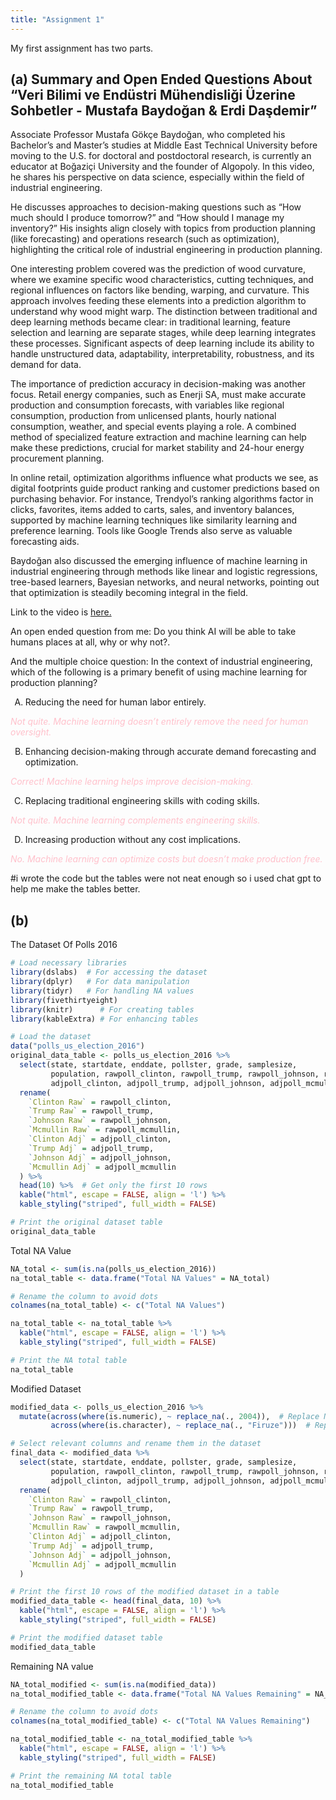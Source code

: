```yaml
---
title: "Assignment 1"
---
```



My first assignment has two parts.

## (a) Summary and Open Ended Questions About "Veri Bilimi ve Endüstri Mühendisliği Üzerine Sohbetler - Mustafa Baydoğan & Erdi Daşdemir"

Associate Professor Mustafa Gökçe Baydoğan, who completed his Bachelor's and Master's studies at Middle East Technical University before moving to the U.S. for doctoral and postdoctoral research, is currently an educator at Boğaziçi University and the founder of Algopoly. In this video, he shares his perspective on data science, especially within the field of industrial engineering.

He discusses approaches to decision-making questions such as “How much should I produce tomorrow?” and “How should I manage my inventory?” His insights align closely with topics from production planning (like forecasting) and operations research (such as optimization), highlighting the critical role of industrial engineering in production planning.

One interesting problem covered was the prediction of wood curvature, where we examine specific wood characteristics, cutting techniques, and regional influences on factors like bending, warping, and curvature. This approach involves feeding these elements into a prediction algorithm to understand why wood might warp. The distinction between traditional and deep learning methods became clear: in traditional learning, feature selection and learning are separate stages, while deep learning integrates these processes. Significant aspects of deep learning include its ability to handle unstructured data, adaptability, interpretability, robustness, and its demand for data.

The importance of prediction accuracy in decision-making was another focus. Retail energy companies, such as Enerji SA, must make accurate production and consumption forecasts, with variables like regional consumption, production from unlicensed plants, hourly national consumption, weather, and special events playing a role. A combined method of specialized feature extraction and machine learning can help make these predictions, crucial for market stability and 24-hour energy procurement planning.

In online retail, optimization algorithms influence what products we see, as digital footprints guide product ranking and customer predictions based on purchasing behavior. For instance, Trendyol’s ranking algorithms factor in clicks, favorites, items added to carts, sales, and inventory balances, supported by machine learning techniques like similarity learning and preference learning. Tools like Google Trends also serve as valuable forecasting aids.

Baydoğan also discussed the emerging influence of machine learning in industrial engineering through methods like linear and logistic regressions, tree-based learners, Bayesian networks, and neural networks, pointing out that optimization is steadily becoming integral in the field.

Link to the video is [here.](https://www.youtube.com/watch?v=1Mvkn71dhaA&ab_channel=ErdiDasdemir)

An open ended question from me: Do you think AI will be able to take humans places at all, why or why not?.

And the multiple choice question:
In the context of industrial engineering, which of the following is a primary benefit of using machine learning for production planning?

A) Reducing the need for human labor entirely.

<span style="color: pink;"><i>Not quite. Machine learning doesn’t entirely remove the need for human oversight.</i></span>

B) Enhancing decision-making through accurate demand forecasting and optimization.

<span style="color: pink;"><i>Correct! Machine learning helps improve decision-making.</i></span>

C) Replacing traditional engineering skills with coding skills.

<span style="color: pink;"><i>Not quite. Machine learning complements engineering skills.</i></span>

D) Increasing production without any cost implications.

<span style="color: pink;"><i>No. Machine learning can optimize costs but doesn’t make production free.</i></span>


#i wrote the code but the tables were not neat enough so i used chat gpt to help me make the tables better.

## (b)

The Dataset Of Polls 2016
```r
# Load necessary libraries
library(dslabs)  # For accessing the dataset
library(dplyr)   # For data manipulation
library(tidyr)   # For handling NA values
library(fivethirtyeight)
library(knitr)      # For creating tables
library(kableExtra) # For enhancing tables

# Load the dataset
data("polls_us_election_2016")  
original_data_table <- polls_us_election_2016 %>%
  select(state, startdate, enddate, pollster, grade, samplesize,
         population, rawpoll_clinton, rawpoll_trump, rawpoll_johnson, rawpoll_mcmullin,
         adjpoll_clinton, adjpoll_trump, adjpoll_johnson, adjpoll_mcmullin) %>%
  rename(
    `Clinton Raw` = rawpoll_clinton,
    `Trump Raw` = rawpoll_trump,
    `Johnson Raw` = rawpoll_johnson,
    `Mcmullin Raw` = rawpoll_mcmullin,
    `Clinton Adj` = adjpoll_clinton,
    `Trump Adj` = adjpoll_trump,
    `Johnson Adj` = adjpoll_johnson,
    `Mcmullin Adj` = adjpoll_mcmullin
  ) %>%
  head(10) %>%  # Get only the first 10 rows
  kable("html", escape = FALSE, align = 'l') %>% 
  kable_styling("striped", full_width = FALSE)

# Print the original dataset table
original_data_table
```



Total NA Value
```r
NA_total <- sum(is.na(polls_us_election_2016))
na_total_table <- data.frame("Total NA Values" = NA_total)

# Rename the column to avoid dots
colnames(na_total_table) <- c("Total NA Values")

na_total_table <- na_total_table %>%
  kable("html", escape = FALSE, align = 'l') %>% 
  kable_styling("striped", full_width = FALSE)

# Print the NA total table
na_total_table
```



Modified Dataset
```r
modified_data <- polls_us_election_2016 %>%
  mutate(across(where(is.numeric), ~ replace_na(., 2004)),  # Replace NA in numeric columns with birth year
         across(where(is.character), ~ replace_na(., "Firuze")))  # Replace NA in character columns with first name

# Select relevant columns and rename them in the dataset
final_data <- modified_data %>%
  select(state, startdate, enddate, pollster, grade, samplesize,
         population, rawpoll_clinton, rawpoll_trump, rawpoll_johnson, rawpoll_mcmullin,
         adjpoll_clinton, adjpoll_trump, adjpoll_johnson, adjpoll_mcmullin) %>%
  rename(
    `Clinton Raw` = rawpoll_clinton,
    `Trump Raw` = rawpoll_trump,
    `Johnson Raw` = rawpoll_johnson,
    `Mcmullin Raw` = rawpoll_mcmullin,
    `Clinton Adj` = adjpoll_clinton,
    `Trump Adj` = adjpoll_trump,
    `Johnson Adj` = adjpoll_johnson,
    `Mcmullin Adj` = adjpoll_mcmullin
  )

# Print the first 10 rows of the modified dataset in a table
modified_data_table <- head(final_data, 10) %>%
  kable("html", escape = FALSE, align = 'l') %>% 
  kable_styling("striped", full_width = FALSE)

# Print the modified dataset table
modified_data_table
```



Remaining NA value
```r
NA_total_modified <- sum(is.na(modified_data))
na_total_modified_table <- data.frame("Total NA Values Remaining" = NA_total_modified)

# Rename the column to avoid dots
colnames(na_total_modified_table) <- c("Total NA Values Remaining")

na_total_modified_table <- na_total_modified_table %>%
  kable("html", escape = FALSE, align = 'l') %>% 
  kable_styling("striped", full_width = FALSE)

# Print the remaining NA total table
na_total_modified_table
```

